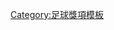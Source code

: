 {{Navbox
|name = 西甲聯賽金靴獎
|title = [[西甲联赛|西甲聯賽金靴獎]]
|state = {{{state|autocollapse}}}
|listclass = hlist
|nowrapitems = yes
|titlestyle = background: gold;
|list1 =
* 1929: {{link-en|比恩佐巴斯|Paco Bienzobas}}
* 1930: {{link-en|戈罗斯蒂萨|Guillermo Gorostiza}}
* 1931: {{link-en|巴塔 (足球运动员)|Bata (footballer)|巴塔}}
* 1932: {{link-en|巴塔 (足球运动员)|Bata (footballer)|巴塔}} 
* 1933: {{link-en|奥利瓦雷斯 (足球运动员)|Manuel Olivares|奥利瓦雷斯}} 
* 1934: {{link-en|蘭加拉 (足球运动员)|Isidro Lángara|蘭加拉}}
* 1935: {{link-en|蘭加拉 (足球运动员)|Isidro Lángara|蘭加拉}} 
* 1936: {{link-en|蘭加拉 (足球运动员)|Isidro Lángara|蘭加拉}} 
* 1940: {{link-en|烏納穆諾 (足球运动员)|Victorio Unamuno|烏納穆諾}}
* 1941: {{link-en|普雷登|Prudencio Sánchez Fernández}}
* 1942: {{link-en|埃德蒙多·苏亚雷斯|Edmundo Suárez}}
* 1943: {{link-en|马丁 (足球运动员)|Mariano Martín|马丁}}
* 1944: {{link-en|埃德蒙多·苏亚雷斯|Edmundo Suárez}}
* 1945: {{link-en|薩拉 (足球运动员)|Telmo Zarra|薩拉}}
* 1946: {{link-en|薩拉 (足球运动员)|Telmo Zarra|薩拉}}
* 1947: {{link-en|薩拉 (足球运动员)|Telmo Zarra|薩拉}} 
* 1948: {{link-en|柏軒奴|Pahiño}}
* 1949: {{link-en|塞萨尔 (足球运动员)|César Rodríguez (footballer, born 1920)|塞萨尔}}
* 1950: {{link-en|薩拉 (足球运动员)|Telmo Zarra|薩拉}} 
* 1951: {{link-en|薩拉 (足球运动员)|Telmo Zarra|薩拉}}  
* 1952: {{link-en|柏軒奴|Pahiño}}  
* 1953: {{link-en|薩拉 (足球运动员)|Telmo Zarra|薩拉}}
* 1954: [[阿尔弗雷多·迪斯蒂法诺|-{zh-hans:迪斯蒂法诺;zh-hk:迪史提芬奴;zh-tw:迪斯蒂法諾;}-]] 
* 1955: {{link-en|阿扎 (足球运动员)|Juan Arza|阿扎}}
* 1956: [[阿尔弗雷多·迪斯蒂法诺|-{zh-hans:迪斯蒂法诺;zh-hk:迪史提芬奴;zh-tw:迪斯蒂法諾;}-]] 
* 1957: [[阿尔弗雷多·迪斯蒂法诺|-{zh-hans:迪斯蒂法诺;zh-hk:迪史提芬奴;zh-tw:迪斯蒂法諾;}-]]  
* 1958: [[阿尔弗雷多·迪斯蒂法诺|-{zh-hans:迪斯蒂法诺;zh-hk:迪史提芬奴;zh-tw:迪斯蒂法諾;}-]] / {{link-en|巴德尼斯|Manuel Badenes}} / {{link-es|里卡多·阿洛斯|Ricardo Alós}}
* 1959: [[阿尔弗雷多·迪斯蒂法诺|-{zh-hans:迪斯蒂法诺;zh-hk:迪史提芬奴;zh-tw:迪斯蒂法諾;}-]] 
* 1960: [[普斯卡什·费伦茨|-{zh-hans:普斯卡什;zh-hk:普斯卡斯;zh-tw:普斯卡斯;}-]] 
* 1961: [[普斯卡什·费伦茨|-{zh-hans:普斯卡什;zh-hk:普斯卡斯;zh-tw:普斯卡斯;}-]]  
* 1962: {{link-en|桑米納里奧|Juan Seminario}} 
* 1963: [[普斯卡什·费伦茨|-{zh-hans:普斯卡什;zh-hk:普斯卡斯;zh-tw:普斯卡斯;}-]]  
* 1964: [[普斯卡什·费伦茨|-{zh-hans:普斯卡什;zh-hk:普斯卡斯;zh-tw:普斯卡斯;}-]]  
* 1965: {{link-en|卡耶塔諾·雷|Cayetano Ré}}  
* 1966: [[路易斯·阿拉贡内斯|-{zh-hans:阿拉贡内斯;zh-hk:阿拉干尼斯;zh-tw:阿拉貢內斯;}-]] / {{link-es|瓦瓦二世|Vavá II}} 
* 1967: {{link-en|沃尔多 (足球运动员)|Waldo Machado|沃尔多}}
* 1968: {{link-en|烏里亞特|Fidel Uriarte}}
* 1969: {{link-en|阿曼西奥 (足球运动员)|Amancio Amaro|阿曼西奥}} / {{link-en|加拉特|José Eulogio Gárate}} 
* 1970: {{link-en|阿曼西奥 (足球运动员)|Amancio Amaro|阿曼西奥}} / {{link-en|加拉特|José Eulogio Gárate}} / [[路易斯·阿拉贡内斯|-{zh-hans:阿拉贡内斯;zh-hk:阿拉干尼斯;zh-tw:阿拉貢內斯;}-]]
* 1971: {{link-en|加拉特|José Eulogio Gárate}} / [[卡爾斯·雷克薩奇|-{zh-hans:雷克萨奇;zh-hk:雷沙克;zh-tw:雷克薩奇;}-]] 
* 1972: {{link-en|波塔 (足球运动员)|Enrique Porta|波塔}}
* 1973: {{link-en|马里安|Marianín}}
* 1974: [[恩里克·卡斯特罗|-{zh-hans:奎尼;zh-hk:基尼;zh-tw:昆尼;}-]] 
* 1975: {{link-en|卡洛斯·鲁伊兹|Carlos Ruiz (footballer, born 1948)}}
* 1976: [[恩里克·卡斯特罗|-{zh-hans:奎尼;zh-hk:基尼;zh-tw:昆尼;}-]]
* 1977: [[马里奥·肯佩斯|-{zh-hans:肯佩斯;zh-hk:甘巴斯;zh-tw:肯佩斯;}-]] 
* 1978: [[马里奥·肯佩斯|-{zh-hans:肯佩斯;zh-hk:甘巴斯;zh-tw:肯佩斯;}-]]  
* 1979: [[漢斯·格蘭高|-{zh-hans:克兰克尔;zh-hk:格蘭高;zh-tw:克蘭克爾;}-]] 
* 1980: [[恩里克·卡斯特罗|-{zh-hans:奎尼;zh-hk:基尼;zh-tw:昆尼;}-]] 
* 1981: [[恩里克·卡斯特罗|-{zh-hans:奎尼;zh-hk:基尼;zh-tw:昆尼;}-]]
* 1982: [[恩里克·卡斯特罗|-{zh-hans:奎尼;zh-hk:基尼;zh-tw:昆尼;}-]] 
* 1983: {{link-en|林孔 (足球运动员)|Hipólito Rincón|林孔}}
* 1984: {{link-en|乔治·达席尔瓦|Jorge da Silva}} / {{link-en|华尼托 (足球运动员)|Juanito (footballer, born 1954)|华尼托}}
* 1985: [[乌戈·桑切斯|-{zh-hans:乌戈·桑切斯;zh-hk:曉高·山齊士;zh-tw:烏戈·桑切斯;}-]] 
* 1986: [[乌戈·桑切斯|-{zh-hans:乌戈·桑切斯;zh-hk:曉高·山齊士;zh-tw:烏戈·桑切斯;}-]] 
* 1987: [[乌戈·桑切斯|-{zh-hans:乌戈·桑切斯;zh-hk:曉高·山齊士;zh-tw:烏戈·桑切斯;}-]]  
* 1988: [[乌戈·桑切斯|-{zh-hans:乌戈·桑切斯;zh-hk:曉高·山齊士;zh-tw:烏戈·桑切斯;}-]]  
* 1989: [[巴爾塔扎爾·馬利亞·莫賴斯·儒尼奧爾|巴爾塔扎爾]]
* 1990: [[乌戈·桑切斯|-{zh-hans:乌戈·桑切斯;zh-hk:曉高·山齊士;zh-tw:烏戈·桑切斯;}-]]  
* 1991: [[艾美路·布達堅奴|-{zh-hans:布特拉格诺; zh-tw:布特拉格諾; zh-hk:布達堅奴;}-]] 
* 1992: {{link-en|马诺罗 (足球运动员)|Manolo (footballer)|马诺罗}}  
* 1993: [[白必圖|-{zh-hans:贝贝托;zh-hk:白必圖;zh-tw:貝貝托;}-]]
* 1994: [[罗马里奥|-{zh-hans:罗马里奥;zh-hk:羅馬里奧;zh-tw:羅馬里歐;}-]] 
* 1995: [[伊万·萨莫拉诺|-{zh-hans:萨莫拉诺;zh-hk:森莫蘭奴;zh-tw:薩莫拉諾;}-]] 
* 1996: [[祖安·安東尼奧·比斯|-{zh-hans:皮济;zh-hk:比斯;zh-tw:皮齊;}-]]  
* 1997: [[罗纳尔多|-{zh-hans:罗纳尔多;zh-hk:朗拿度;zh-tw:羅納度;}-]] 
* 1998: [[克里斯蒂安·维耶里|-{zh-hans:维耶里;zh-hk:韋利;zh-tw:維耶里;}-]] 
* 1999: [[劳尔·冈萨雷斯·布兰科|-{zh-hans:劳尔;zh-hk:魯爾;zh-tw:勞爾;}-]] 
* 2000: {{link-en|沙華|Salva Ballesta}}
* 2001: [[劳尔·冈萨雷斯·布兰科|-{zh-hans:劳尔;zh-hk:魯爾;zh-tw:勞爾;}-]]
* 2002: [[迭戈·特里斯坦|-{zh-hans:特里斯坦;zh-hk:卓斯坦;zh-tw:特里斯坦;}-]]  
* 2003: [[罗伊·马凯|-{zh-hans:马凯;zh-hk:馬卡爾;zh-tw:馬凱;}-]] 
* 2004: [[罗纳尔多|-{zh-hans:罗纳尔多;zh-hk:朗拿度;zh-tw:羅納度;}-]] 
* 2005: [[迪亞高·科蘭|-{zh-hans:弗兰; zh-hk:科蘭; zh-tw:佛蘭}-]] / [[萨缪埃尔·埃托奥|-{zh-hans:埃托奥;zh-hk:伊度奧;zh-tw:艾托奧;}-]]
* 2006: [[萨缪埃尔·埃托奥|-{zh-hans:埃托奥;zh-hk:伊度奧;zh-tw:艾托奧;}-]] 
* 2007: [[路德·范尼斯特鲁伊|-{zh-hans:范尼斯特鲁伊;zh-hk:雲尼斯達萊;zh-tw:范尼斯特魯伊;}-]] 
* 2008: [[丹尼·古爾沙|-{zh-hans:古伊萨;zh-hk:古爾沙;zh-tw:古伊薩;}-]] 
* 2009: [[迪亞高·科蘭|-{zh-hans:弗兰; zh-hk:科蘭; zh-tw:佛蘭}-]]
* 2010: [[利昂内尔·梅西|-{zh-hans:梅西;zh-hk:美斯;zh-tw:梅西;}-]] 
* 2011: [[基斯坦奴·朗拿度|-{zh-cn:C.罗纳尔多; zh-hk:C.朗拿度; zh-tw:C.羅納度;}-]] 
* 2012: [[利昂内尔·梅西|-{zh-hans:梅西;zh-hk:美斯;zh-tw:梅西;}-]] 
* 2013: [[利昂内尔·梅西|-{zh-hans:梅西;zh-hk:美斯;zh-tw:梅西;}-]]
* 2014: [[基斯坦奴·朗拿度|-{zh-cn:C.罗纳尔多; zh-hk:C.朗拿度; zh-tw:C.羅納度;}-]]
* 2015: [[基斯坦奴·朗拿度|-{zh-cn:C.罗纳尔多; zh-hk:C.朗拿度; zh-tw:C.羅納度;}-]]
* 2016: [[路爾斯·艾拔圖·蘇亞雷斯|-{zh-hans:路易斯·苏亚雷斯;zh-hk:路爾斯·蘇亞雷斯;zh-tw:路易斯·蘇亞雷斯;}-]]
* 2017: [[利昂内尔·梅西|-{zh-hans:梅西;zh-hk:美斯;zh-tw:梅西;}-]]
* 2018: [[利昂内尔·梅西|-{zh-hans:梅西;zh-hk:美斯;zh-tw:梅西;}-]]
* 2019: [[利昂内尔·梅西|-{zh-hans:梅西;zh-hk:美斯;zh-tw:梅西;}-]]
* 2020: [[利昂内尔·梅西|-{zh-hans:梅西;zh-hk:美斯;zh-tw:梅西;}-]]
* 2021: [[利昂内尔·梅西|-{zh-hans:梅西;zh-hk:美斯;zh-tw:梅西;}-]]
}}<noinclude>
[[Category:足球獎項模板]]
</noinclude>